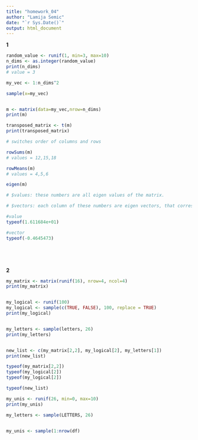 ```yaml
---
title: "homework_04"
author: "Lamija Semic"
date: "`r Sys.Date()`"
output: html_document
---
```


**1**

``` r
random_value <- runif(1, min=3, max=10)
n_dims <- as.integer(random_value)
print(n_dims)
# value = 3

my_vec <- 1:n_dims^2

sample(x=my_vec)


m <- matrix(data=my_vec,nrow=n_dims)
print(m)

transposed_matrix <- t(m)
print(transposed_matrix)

# switches order of columns and rows

rowSums(m)
# values = 12,15,18

rowMeans(m)
# values = 4,5,6

eigen(m)

# $values: these numbers are all eigen values of the matrix.

# $vectors: each column of these numbers are eigen vectors, that correspond with the eigen values.

#value
typeof(1.611684e+01)

#vector
typeof(-0.4645473)






``` 

**2**

``` r
my_matrix <- matrix(runif(16), nrow=4, ncol=4)
print(my_matrix)


my_logical <- runif(100) 
my_logical <- sample(c(TRUE, FALSE), 100, replace = TRUE)
print(my_logical)


my_letters <- sample(letters, 26)
print(my_letters)


new_list <- c(my_matrix[2,2], my_logical[2], my_letters[1])
print(new_list)

typeof(my_matrix[2,2])
typeof(my_logical[2])
typeof(my_logical[2])

typeof(new_list)

```

``` r

my_unis <- runif(26, min=0, max=10)
print(my_unis)

my_letters <- sample(LETTERS, 26)


my_unis <- sample(1:nrow(df)

```
